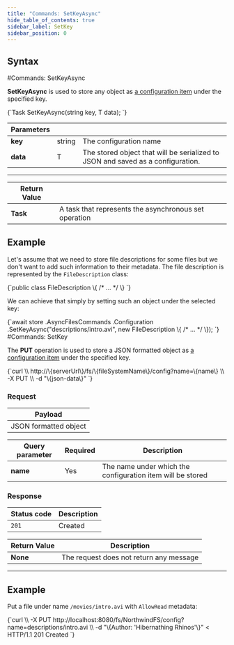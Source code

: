 ---
title: "Commands: SetKeyAsync"
hide_table_of_contents: true
sidebar_label: SetKey
sidebar_position: 0
---




## Syntax
<LanguageSwitcher supportedLanguages={supportedLanguages} />
<LanguageContent language="csharp">
#Commands: SetKeyAsync

**SetKeyAsync** is used to store any object as [a configuration item](../../../configurations.mdx) under the specified key.



<TabItem value="set_key_1" label="set_key_1">
<CodeBlock language="csharp">
{`Task SetKeyAsync<T>(string key, T data);
`}
</CodeBlock>
</TabItem>

| Parameters | | |
| ------------- | ------------- | ----- |
| **key** | string | The configuration name |
| **data** | T | The stored object that will be serialized to JSON and saved as a configuration. |

---

| Return Value | |
| ------------- | ------------- |
| **Task** | A task that represents the asynchronous set operation |

## Example

Let's assume that we need to store file descriptions for some files but we don't want to add such information to their metadata. The file description is represented by the `FileDescription` class:

<TabItem value="set_key_2" label="set_key_2">
<CodeBlock language="csharp">
{`public class FileDescription
\{
	 /* ... */
\}
`}
</CodeBlock>
</TabItem>

We can achieve that simply by setting such an object under the selected key:

<TabItem value="set_key_3" label="set_key_3">
<CodeBlock language="csharp">
{`await store
	.AsyncFilesCommands
	.Configuration
	.SetKeyAsync("descriptions/intro.avi", new FileDescription \{ /* ... */ \});
`}
</CodeBlock>
</TabItem>

</LanguageContent>
<LanguageContent language="http">
#Commands: SetKey

The **PUT** operation is used to store a JSON formatted object as [a configuration item](../../../configurations.mdx) under the specified key. 



<TabItem value="json" label="json">
<CodeBlock language="json">
{`curl \\
	http://\{serverUrl\}/fs/\{fileSystemName\}/config?name=\{name\}  \\
	-X PUT \\
	-d "\{json-data\}"
`}
</CodeBlock>
</TabItem>

### Request

| Payload |
| ------- |
| JSON formatted object |

| Query parameter | Required | Description |
| ------------- | -- | ---- |
| **name** | Yes | The name under which the configuration item will be stored |

### Response

| Status code | Description |
| ----------- | - |
| `201` | Created |

| Return Value | Description |
| ------------- | ------------- |
| **None** | The request does not return any message |

---

## Example

Put a file under name `/movies/intro.avi` with `AllowRead` metadata:

<TabItem value="json" label="json">
<CodeBlock language="json">
{`curl \\
	-X PUT http://localhost:8080/fs/NorthwindFS/config?name=descriptions/intro.avi \\
    -d "\{Author: 'Hibernathing Rhinos'\}"
< HTTP/1.1 201 Created
`}
</CodeBlock>
</TabItem>

</LanguageContent>

<!---

-->